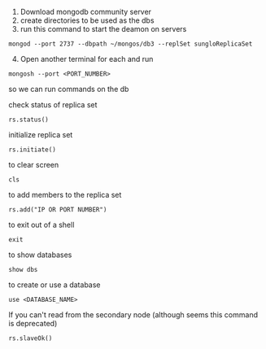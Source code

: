 1. Download mongodb community server
2. create directories to be used as the dbs
3. run this command to start the deamon on servers

```
mongod --port 2737 --dbpath ~/mongos/db3 --replSet sungloReplicaSet
```

4. Open another terminal for each and run

```
mongosh --port <PORT_NUMBER>
```

so we can run commands on the db

check status of replica set

```
rs.status()
```

initialize replica set

```
rs.initiate()
```

to clear screen

```
cls
```

to add members to the replica set

```
rs.add("IP OR PORT NUMBER")
```

to exit out of a shell

```
exit
```

to show databases

```
show dbs
```

to create or use a database

```
use <DATABASE_NAME>
```

If you can't read from the secondary node (although seems this command is deprecated)

```
rs.slaveOk()
```
